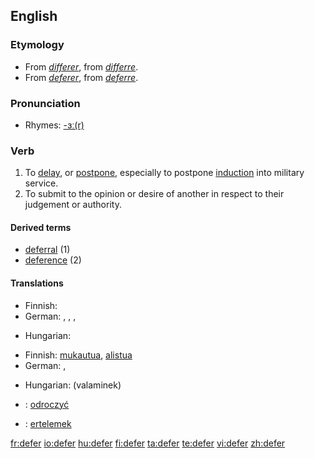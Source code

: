 ==English==

===Etymology===
*From {{OF.}} ''[[différer|differer]]'', from {{L.}} ''[[differre]]''.
*From {{MF.}} ''[[déférer|deferer]]'', from {{L.}} ''[[deferre]]''.

===Pronunciation===
*Rhymes: [[Rhymes:English:-ɜː(r)|-ɜː(r)]]

===Verb===
{{en-verb|defers|deferring|deferred}}

# To [[delay]], or [[postpone]], especially to postpone [[induction]] into military service.
# To submit to the opinion or desire of another in respect to their judgement or authority.

====Derived terms====
*[[deferral]] (1)
*[[deference]] (2)

====Translations====
{{trans-top|to delay}}
* Finnish: {{t+|fi|lykätä}}
* German: {{t-|de|aufschieben}}, {{t+|de|aufheben}}, {{t+|de|verzögern}}, {{t+|de|vertagen}}
{{trans-mid}}
* Hungarian: {{t|hu|elhalaszt}}
{{trans-bottom}}

{{trans-top|to submit to the opinion or desire of another}}
* Finnish: [[mukautua]], [[alistua]]
* German: {{t+|de|weiterleiten}}, {{t+|de|verschieben}}
{{trans-mid}}
* Hungarian: {{t+|hu|enged}} (valaminek)
{{trans-bottom}}

{{checktrans-top}}
* {{ttbc|Polish}}: [[odroczyć]]
{{checktrans-mid}}
* {{ttbc|Turkish}}: [[ertelemek]]
{{checktrans-bottom}}

[[fr:defer]]
[[io:defer]]
[[hu:defer]]
[[fi:defer]]
[[ta:defer]]
[[te:defer]]
[[vi:defer]]
[[zh:defer]]